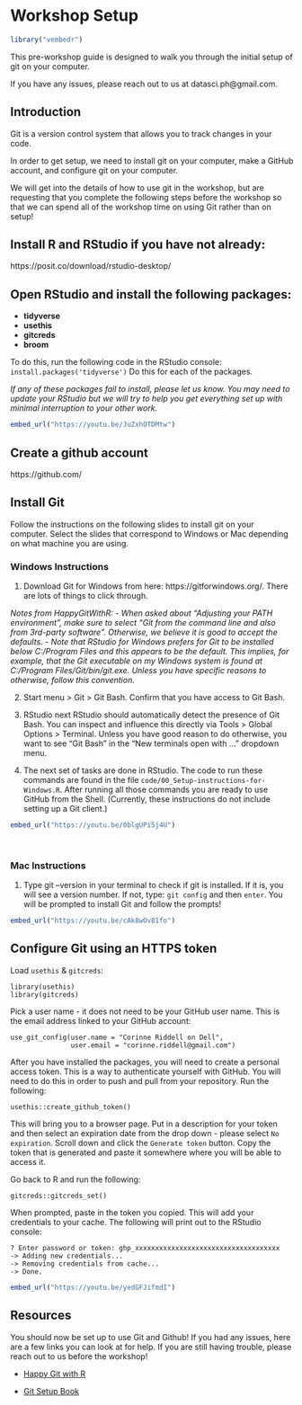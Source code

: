 # Workshop Setup

```r
library("vembedr")
```

This pre-workshop guide is designed to walk you through the initial setup of git on your computer.  

If you have any issues, please reach out to us at datasci.ph@gmail.com.   

## Introduction

Git is a version control system that allows you to track changes in your code.  

In order to get setup, we need to install git on your computer, make a GitHub account, and configure git on your computer.  

We will get into the details of how to use git in the workshop, but are requesting that you complete the following steps before the workshop so that we can spend all of the workshop time on using Git rather than on setup!     

## Install R and RStudio if you have not already:
https://posit.co/download/rstudio-desktop/  

## Open RStudio and install the following packages:

- **tidyverse**
- **usethis**
- **gitcreds**
- **broom**

To do this, run the following code in the RStudio console:
`install.packages('tidyverse')` 
Do this for each of the packages. 

*If any of these packages fail to install, please let us know. You may need to update your RStudio but we will try to help you get everything set up with minimal interruption to your other work.*   


```r
embed_url("https://youtu.be/JuZxhOTDMtw")
```


## Create a github account
https://github.com/

## Install Git

Follow the instructions on the following slides to install git on your computer. Select the slides that correspond to Windows or Mac depending on what machine you are using.  

### Windows Instructions

1) Download Git for Windows from here: https://gitforwindows.org/. There are lots of things to click through. 

*Notes from HappyGitWithR:*
*- When asked about “Adjusting your PATH environment”, make sure to select “Git from the command line and also from 3rd-party software”. Otherwise, we believe it is good to accept the defaults.*
*- Note that RStudio for Windows prefers for Git to be installed below C:/Program Files and this appears to be the default. This implies, for example, that the Git executable on my Windows system is found at C:/Program Files/Git/bin/git.exe. Unless you have specific reasons to otherwise, follow this convention.*

2) Start menu > Git > Git Bash. Confirm that you have access to Git Bash.
 
3) RStudio next
RStudio should automatically detect the presence of Git Bash. You can inspect and influence this directly via Tools > Global Options > Terminal. Unless you have good reason to do otherwise, you want to see “Git Bash” in the “New terminals open with …” dropdown menu.

4) The next set of tasks are done in RStudio. The code to run these commands are found in the file `code/00_Setup-instructions-for-Windows.R`. After running all those commands you are ready to use GitHub from the Shell. (Currently, these instructions do not include setting up a Git client.)

```r
embed_url("https://youtu.be/0blgUPi5j4U")
```

<br> 

### Mac Instructions

1) Type git --version in your terminal to check if git is installed. If it is, you will see a version number. If not, type: 
`git config` and then `enter`. You will be prompted to install Git and follow the prompts! 

```r
embed_url("https://youtu.be/cAk8wOv81fo")
```

## Configure Git using an HTTPS token

Load `usethis` & `gitcreds`:  

```
library(usethis)
library(gitcreds)
```

Pick a user name - it does not need to be your GitHub user name. This is the email address linked to your GitHub account:  
```
use_git_config(user.name = "Corinne Riddell on Dell",
               user.email = "corinne.riddell@gmail.com")
```


After you have installed the packages, you will need to create a personal access token. This is a way to authenticate yourself with GitHub. You will need to do this in order to push and pull from your repository.  Run the following:   

`usethis::create_github_token()`   

This will bring you to a browser page. Put in a description for your token and then select an expiration date from the drop down - please select `No expiration`. Scroll down and click the `Generate token` button. Copy the token that is generated and paste it somewhere where you will be able to access it. 

Go back to R and run the following:  

`gitcreds::gitcreds_set()`  
  
When prompted, paste in the token you copied. This will add your credentials to your cache. The following will print out to the RStudio console:    

```
? Enter password or token: ghp_xxxxxxxxxxxxxxxxxxxxxxxxxxxxxxxxxxxx  
-> Adding new credentials...
-> Removing credentials from cache...
-> Done.
```  


```r
embed_url("https://youtu.be/yedGFJifmdI")
```

## Resources

You should now be set up to use Git and Github! If you had any issues, here are a few links you can look at for help. If you are still having trouble, please reach out to us before the workshop!  

- [Happy Git with R](https://happygitwithr.com/)  

- [Git Setup Book](https://git-scm.com/book/en/v2/Getting-Started-About-Version-ControlLinks)
